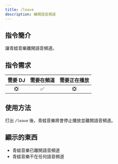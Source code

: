 ```yaml
---
title: /leave
description: 離開語音頻道
---
```


## 指令簡介
<Callout type="info">
讓青蛙音樂離開語音頻道。
</Callout>

## 指令需求
| 需要 DJ |	需要在頻道 | 需要正在播放 |
| :-----: | :-------: | :---------: |
|   ❎   |    ✅     |     ❎      |

## 使用方法  
打出 `/leave` 後，青蛙音樂將會停止播放並離開語音頻道。

## 顯示的東西
- 青蛙音樂已離開語音頻道
- 青蛙音樂不在任何語音頻道